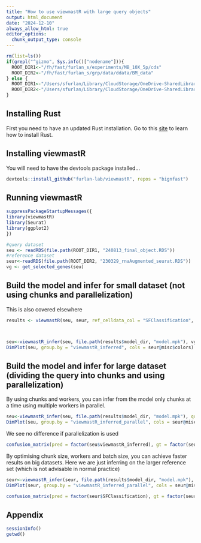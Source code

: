 ```yaml
---
title: "How to use viewmastR with large query objects"
output: html_document
date: "2024-12-10"
always_allow_html: true
editor_options: 
  chunk_output_type: console
---
```



```r
rm(list=ls())
if(grepl("^gizmo", Sys.info()["nodename"])){
  ROOT_DIR1<-"/fh/fast/furlan_s/experiments/MB_10X_5p/cds"
  ROOT_DIR2<-"/fh/fast/furlan_s/grp/data/ddata/BM_data"
} else {
  ROOT_DIR1<-"/Users/sfurlan/Library/CloudStorage/OneDrive-SharedLibraries-FredHutchinsonCancerCenter/Furlan_Lab - General/experiments/MB_10X_5p/cds"
  ROOT_DIR2<-"/Users/sfurlan/Library/CloudStorage/OneDrive-SharedLibraries-FredHutchinsonCancerCenter/Furlan_Lab - General/datasets/Healthy_BM_greenleaf"
}
```


## Installing Rust

First you need to have an updated Rust installation. Go to this [site](https://www.rust-lang.org/tools/install) to learn how to install Rust.


## Installing viewmastR

You will need to have the devtools package installed...

```r
devtools::install_github("furlan-lab/viewmastR", repos = "bignfast")
```


## Running viewmastR

```r
suppressPackageStartupMessages({
library(viewmastR)
library(Seurat)
library(ggplot2)
})

#query dataset
seu <- readRDS(file.path(ROOT_DIR1, "240813_final_object.RDS"))
#reference dataset
seur<-readRDS(file.path(ROOT_DIR2, "230329_rnaAugmented_seurat.RDS"))
vg <- get_selected_genes(seu)
```

## Build the model and infer for small dataset (not using chunks and parallelization)

This is also covered elsewhere
```r
results <- viewmastR(seu, seur, ref_celldata_col = "SFClassification", selected_genes = vg, max_epochs = 4, train_only = T, backend = "wgpu")



seu<-viewmastR_infer(seu, file.path(results$model_dir, "model.mpk"), vg, labels = levels(factor(seur$SFClassification)), batch_size = 250)
DimPlot(seu, group.by = "viewmastR_inferred", cols = seur@misc$colors)
```

## Build the model and infer for large dataset (dividing the query into chunks and using parallelization)

By using chunks and workers, you can infer from the model only chunks at a time using multiple workers in parallel.
```r
seu<-viewmastR_infer(seu, file.path(results$model_dir, "model.mpk"), query_celldata_col = "viewmastR_inferred_parallel", vg, labels = levels(factor(seur$SFClassification)), chunks = 4, workers = 4)
DimPlot(seu, group.by = "viewmastR_inferred_parallel", cols = seur@misc$colors)
```

We see no difference if parallelization is used
```r
confusion_matrix(pred = factor(seu$viewmastR_inferred), gt = factor(seu$viewmastR_inferred_parallel), cols = seur@misc$colors)
```


By optimising chunk size, workers and batch size, you can achieve faster results on big datasets. Here we are just inferring on the larger reference set (which is not advisable in normal practice)
```r
seur<-viewmastR_infer(seur, file.path(results$model_dir, "model.mpk"), query_celldata_col = "viewmastR_inferred_parallel", vg, labels = levels(factor(seur$SFClassification)), chunks = 20, workers = 16, batch_size = 3000)
DimPlot(seur, group.by = "viewmastR_inferred_parallel", cols = seur@misc$colors)
```

```r
confusion_matrix(pred = factor(seur$SFClassification), gt = factor(seur$viewmastR_inferred_parallel), cols = seur@misc$colors)
```


## Appendix
```r
sessionInfo()
getwd()
```
